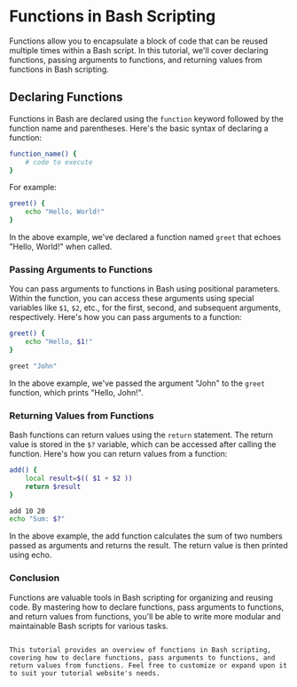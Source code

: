 # Functions in Bash Scripting

Functions allow you to encapsulate a block of code that can be reused multiple times within a Bash script. In this tutorial, we'll cover declaring functions, passing arguments to functions, and returning values from functions in Bash scripting.

## Declaring Functions

Functions in Bash are declared using the `function` keyword followed by the function name and parentheses. Here's the basic syntax of declaring a function:

```bash
function_name() {
    # code to execute
}
```
For example:

```bash
greet() {
    echo "Hello, World!"
}
```
In the above example, we've declared a function named `greet` that echoes "Hello, World!" when called.

### Passing Arguments to Functions
You can pass arguments to functions in Bash using positional parameters. Within the function, you can access these arguments using special variables like `$1`, `$2`, etc., for the first, second, and subsequent arguments, respectively. Here's how you can pass arguments to a function:

```bash
greet() {
    echo "Hello, $1!"
}

greet "John"
```
In the above example, we've passed the argument "John" to the `greet` function, which prints "Hello, John!".

### Returning Values from Functions
Bash functions can return values using the `return` statement. The return value is stored in the `$?` variable, which can be accessed after calling the function. Here's how you can return values from a function:

```bash
add() {
    local result=$(( $1 + $2 ))
    return $result
}

add 10 20
echo "Sum: $?"
```
In the above example, the add function calculates the sum of two numbers passed as arguments and returns the result. The return value is then printed using echo.

### Conclusion
Functions are valuable tools in Bash scripting for organizing and reusing code. By mastering how to declare functions, pass arguments to functions, and return values from functions, you'll be able to write more modular and maintainable Bash scripts for various tasks.

```vbnet

This tutorial provides an overview of functions in Bash scripting, covering how to declare functions, pass arguments to functions, and return values from functions. Feel free to customize or expand upon it to suit your tutorial website's needs.
```
